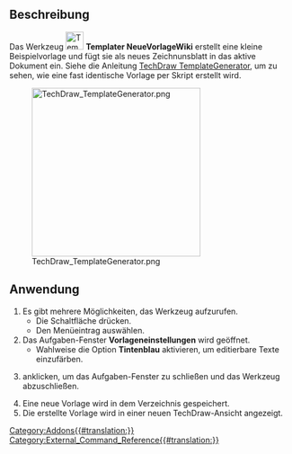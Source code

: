 {{UnfinishedDocu}}
<languages/>

{{Docnav/de
|[[Templater_NewTemplateMulti/de|NeueVorlageMulti]]
|
|[[Templater_Workbench/de|Templater]]
|IconL=Templater_NewTemplateMulti.svg
|IconR=
|IconC=Templater_workbench_icon.svg
}}

{{GuiCommand/de
|Name=Templater NewTemplateWiki
|Name/de=Templater NeueVorlageWiki
|MenuLocation=Templater → Neue Vorlage Wiki
|Workbenches=[[Templater_Workbench/de|Templater]]
|Shortcut=
}}

<span id="Description"></span>
==Beschreibung==

Das Werkzeug [[Image:Templater_NewTemplateWiki.svg|32px]] '''Templater NeueVorlageWiki''' erstellt eine kleine Beispielvorlage und fügt sie als neues Zeichnunsblatt in das aktive Dokument ein. Siehe die Anleitung [[TechDraw_TemplateGenerator/de|TechDraw TemplateGenerator]], um zu sehen, wie eine fast identische Vorlage per Skript erstellt wird.

[[Image:TechDraw TemplateGenerator.png|300px]]

{{Caption|(Abbildung ausgeliehen von der Anleitungsseite)}}

<span id="Usage"></span>
==Anwendung==

# Es gibt mehrere Möglichkeiten, das Werkzeug aufzurufen.
#* Die Schaltfläche {{Button|Neue Vorlage Wiki}} drücken.
#* Den Menüeintrag {{MenuCommand|Templater → Neue Vorlage Wiki}} auswählen.
# Das Aufgaben-Fenster '''Vorlageneinstellungen''' wird geöffnet.
#* Wahlweise die Option '''Tintenblau''' aktivieren, um editierbare Texte einzufärben.
# {{Button|Ok}} anklicken, um das Aufgaben-Fenster zu schließen und das Werkzeug abzuschließen.
# Eine neue Vorlage wird in dem Verzeichnis {{MenuCommand|.../Mod/Templater/Resources}} gespeichert.
# Die erstellte Vorlage wird in einer neuen TechDraw-Ansicht angezeigt.


{{Docnav/de
|[[Templater_NewTemplateMulti/de|NeueVorlageMulti]]
|
|[[Templater_Workbench/de|Templater]]
|IconL=Templater_NewTemplateMulti.svg
|IconR=
|IconC=Templater_workbench_icon.svg
}}

[[Category:Addons{{#translation:}}]]
[[Category:External_Command_Reference{{#translation:}}]]